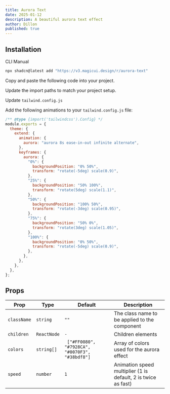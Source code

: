 ```yaml
---
title: Aurora Text
date: 2025-01-12
description: A beautiful aurora text effect
author: Dillon
published: true
---
```


<ComponentPreview name="aurora-text-demo" />

## Installation

<Tabs defaultValue="cli">

<TabsList>
  <TabsTrigger value="cli">CLI</TabsTrigger>
  <TabsTrigger value="manual">Manual</TabsTrigger>
</TabsList>
<TabsContent value="cli">

```bash
npx shadcn@latest add "https://v3.magicui.design/r/aurora-text"
```

</TabsContent>

<TabsContent value="manual">

<Steps>

<Step>Copy and paste the following code into your project.</Step>

<ComponentSource name="aurora-text" />

<Step>Update the import paths to match your project setup.</Step>

<Step>Update `tailwind.config.js`</Step>

Add the following animations to your `tailwind.config.js` file:

```js title="tailwind.config.js" {5-31}
/** @type {import('tailwindcss').Config} */
module.exports = {
  theme: {
    extend: {
      animation: {
        aurora: "aurora 8s ease-in-out infinite alternate",
      },
      keyframes: {
        aurora: {
          "0%": {
            backgroundPosition: "0% 50%",
            transform: "rotate(-5deg) scale(0.9)",
          },
          "25%": {
            backgroundPosition: "50% 100%",
            transform: "rotate(5deg) scale(1.1)",
          },
          "50%": {
            backgroundPosition: "100% 50%",
            transform: "rotate(-3deg) scale(0.95)",
          },
          "75%": {
            backgroundPosition: "50% 0%",
            transform: "rotate(3deg) scale(1.05)",
          },
          "100%": {
            backgroundPosition: "0% 50%",
            transform: "rotate(-5deg) scale(0.9)",
          },
        },
      },
    },
  },
};
```

</Steps>

</TabsContent>

</Tabs>

## Props

| Prop        | Type        | Default                                         | Description                                                   |
| ----------- | ----------- | ----------------------------------------------- | ------------------------------------------------------------- |
| `className` | `string`    | `""`                                            | The class name to be applied to the component                 |
| `children`  | `ReactNode` | `-`                                             | Children elements                                             |
| `colors`    | `string[]`  | ` ["#FF0080", "#7928CA", "#0070F3", "#38bdf8"]` | Array of colors used for the aurora effect                    |
| `speed`     | `number`    | `1`                                             | Animation speed multiplier (1 is default, 2 is twice as fast) |

